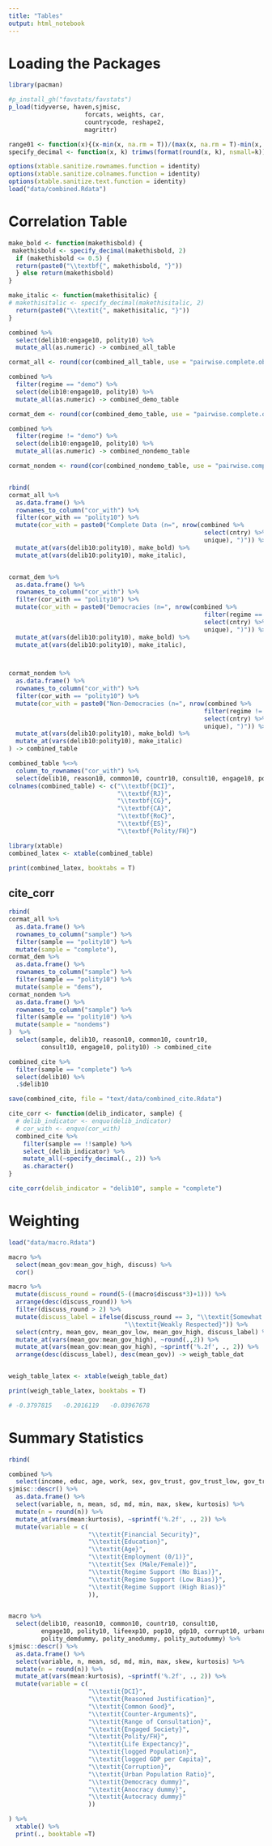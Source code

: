 ```yaml
---
title: "Tables"
output: html_notebook
---
```


# Loading the Packages

```r
library(pacman)

#p_install_gh("favstats/favstats")
p_load(tidyverse, haven,sjmisc,
                     forcats, weights, car,
                     countrycode, reshape2, 
                     magrittr)

range01 <- function(x){(x-min(x, na.rm = T))/(max(x, na.rm = T)-min(x, na.rm = T))}
specify_decimal <- function(x, k) trimws(format(round(x, k), nsmall=k))

options(xtable.sanitize.rownames.function = identity)
options(xtable.sanitize.colnames.function = identity)
options(xtable.sanitize.text.function = identity)
load("data/combined.Rdata")


```

# Correlation Table

```r
make_bold <- function(makethisbold) {
 makethisbold <- specify_decimal(makethisbold, 2)
  if (makethisbold <= 0.5) {
  return(paste0("\\textbf{", makethisbold, "}"))
  } else return(makethisbold)
}

make_italic <- function(makethisitalic) {
# makethisitalic <- specify_decimal(makethisitalic, 2)
  return(paste0("\\textit{", makethisitalic, "}"))
}

combined %>% 
  select(delib10:engage10, polity10) %>% 
  mutate_all(as.numeric) -> combined_all_table

cormat_all <- round(cor(combined_all_table, use = "pairwise.complete.obs"),3)

combined %>% 
  filter(regime == "demo") %>% 
  select(delib10:engage10, polity10) %>% 
  mutate_all(as.numeric) -> combined_demo_table

cormat_dem <- round(cor(combined_demo_table, use = "pairwise.complete.obs"),3)

combined %>% 
  filter(regime != "demo") %>% 
  select(delib10:engage10, polity10) %>% 
  mutate_all(as.numeric) -> combined_nondemo_table

cormat_nondem <- round(cor(combined_nondemo_table, use = "pairwise.complete.obs"),3)


rbind(
cormat_all %>% 
  as.data.frame() %>% 
  rownames_to_column("cor_with") %>% 
  filter(cor_with == "polity10") %>% 
  mutate(cor_with = paste0("Complete Data (n=", nrow(combined %>% 
                                                      select(cntry) %>% 
                                                      unique), ")")) %>% 
  mutate_at(vars(delib10:polity10), make_bold) %>% 
  mutate_at(vars(delib10:polity10), make_italic),


cormat_dem %>% 
  as.data.frame() %>% 
  rownames_to_column("cor_with") %>% 
  filter(cor_with == "polity10") %>% 
  mutate(cor_with = paste0("Democracies (n=", nrow(combined %>% 
                                                      filter(regime == "demo") %>% 
                                                      select(cntry) %>% 
                                                      unique), ")")) %>% 
  mutate_at(vars(delib10:polity10), make_bold) %>% 
  mutate_at(vars(delib10:polity10), make_italic),



cormat_nondem %>% 
  as.data.frame() %>% 
  rownames_to_column("cor_with") %>% 
  filter(cor_with == "polity10") %>% 
  mutate(cor_with = paste0("Non-Democracies (n=", nrow(combined %>% 
                                                      filter(regime != "demo") %>% 
                                                      select(cntry) %>% 
                                                      unique), ")")) %>% 
  mutate_at(vars(delib10:polity10), make_bold) %>% 
  mutate_at(vars(delib10:polity10), make_italic)
) -> combined_table

combined_table %<>% 
  column_to_rownames("cor_with") %>% 
  select(delib10, reason10, common10, countr10, consult10, engage10, polity10)
colnames(combined_table) <- c("\\textbf{DCI}", 
                              "\\textbf{RJ}", 
                              "\\textbf{CG}", 
                              "\\textbf{CA}", 
                              "\\textbf{RoC}", 
                              "\\textbf{ES}", 
                              "\\textbf{Polity/FH}") 

library(xtable)
combined_latex <- xtable(combined_table)

print(combined_latex, booktabs = T)
```

## cite_corr

```r
rbind(
cormat_all %>% 
  as.data.frame() %>% 
  rownames_to_column("sample") %>% 
  filter(sample == "polity10") %>% 
  mutate(sample = "complete"),
cormat_dem %>% 
  as.data.frame() %>% 
  rownames_to_column("sample") %>% 
  filter(sample == "polity10") %>% 
  mutate(sample = "dems"),
cormat_nondem %>% 
  as.data.frame() %>% 
  rownames_to_column("sample") %>% 
  filter(sample == "polity10") %>% 
  mutate(sample = "nondems")
)  %>% 
  select(sample, delib10, reason10, common10, countr10, 
         consult10, engage10, polity10) -> combined_cite

combined_cite %>% 
  filter(sample == "complete") %>% 
  select(delib10) %>% 
  .$delib10

save(combined_cite, file = "text/data/combined_cite.Rdata")

cite_corr <- function(delib_indicator, sample) {
  # delib_indicator <- enquo(delib_indicator)
  # cor_with <- enquo(cor_with)
  combined_cite %>% 
    filter(sample == !!sample) %>% 
    select_(delib_indicator) %>% 
    mutate_all(~specify_decimal(., 2)) %>% 
    as.character()
}

cite_corr(delib_indicator = "delib10", sample = "complete")

```


# Weighting

```r
load("data/macro.Rdata")

macro %>% 
  select(mean_gov:mean_gov_high, discuss) %>% 
  cor()

macro %>% 
  mutate(discuss_round = round(5-((macro$discuss*3)+1))) %>% 
  arrange(desc(discuss_round)) %>% 
  filter(discuss_round > 2) %>% 
  mutate(discuss_label = ifelse(discuss_round == 3, "\\textit{Somewhat Respected}", 
                                "\\textit{Weakly Respected}")) %>% 
  select(cntry, mean_gov, mean_gov_low, mean_gov_high, discuss_label) %>% 
  mutate_at(vars(mean_gov:mean_gov_high), ~round(.,2)) %>%  
  mutate_at(vars(mean_gov:mean_gov_high), ~sprintf('%.2f', ., 2)) %>% 
  arrange(desc(discuss_label), desc(mean_gov)) -> weigh_table_dat


weigh_table_latex <- xtable(weigh_table_dat)

print(weigh_table_latex, booktabs = T)

# -0.3797815   -0.2016119   -0.03967678
```

# Summary Statistics

```r

rbind(

combined %>% 
  select(income, educ, age, work, sex, gov_trust, gov_trust_low, gov_trust_high) %>% 
sjmisc::descr() %>% 
  as.data.frame() %>% 
  select(variable, n, mean, sd, md, min, max, skew, kurtosis) %>% 
  mutate(n = round(n)) %>% 
  mutate_at(vars(mean:kurtosis), ~sprintf('%.2f', ., 2)) %>% 
  mutate(variable = c(
                      "\\textit{Financial Security}",
                      "\\textit{Education}", 
                      "\\textit{Age}", 
                      "\\textit{Employment (0/1)}", 
                      "\\textit{Sex (Male/Female)}",
                      "\\textit{Regime Support (No Bias)}",
                      "\\textit{Regime Support (Low Bias)}", 
                      "\\textit{Regime Support (High Bias)}"
                      )),


macro %>% 
  select(delib10, reason10, common10, countr10, consult10, 
         engage10, polity10, lifeexp10, pop10, gdp10, corrupt10, urbanratio10, 
         polity_demdummy, polity_anodummy, polity_autodummy) %>% 
sjmisc::descr() %>% 
  as.data.frame() %>% 
  select(variable, n, mean, sd, md, min, max, skew, kurtosis) %>% 
  mutate(n = round(n)) %>% 
  mutate_at(vars(mean:kurtosis), ~sprintf('%.2f', ., 2)) %>% 
  mutate(variable = c(
                      "\\textit{DCI}",
                      "\\textit{Reasoned Justification}", 
                      "\\textit{Common Good}", 
                      "\\textit{Counter-Arguments}", 
                      "\\textit{Range of Consultation}",
                      "\\textit{Engaged Society}",
                      "\\textit{Polity/FH}", 
                      "\\textit{Life Expectancy}",
                      "\\textit{logged Population}",
                      "\\textit{logged GDP per Capita}",
                      "\\textit{Corruption}",
                      "\\textit{Urban Population Ratio}",
                      "\\textit{Democracy dummy}",
                      "\\textit{Anocracy dummy}",
                      "\\textit{Autocracy dummy}"
                      ))

) %>% 
  xtable() %>% 
  print(., booktable =T)


 









 



```




